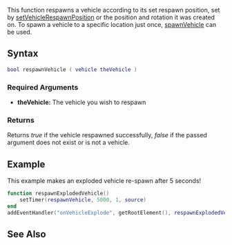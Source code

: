{{Server function}}

This function respawns a vehicle according to its set respawn position, set by [[/setVehicleRespawnPosition.md|setVehicleRespawnPosition]] or the position and rotation it was created on. To spawn a vehicle to a specific location just once, [[/spawnVehicle.md|spawnVehicle]] can be used.

==Syntax== 
<syntaxhighlight lang="lua">
bool respawnVehicle ( vehicle theVehicle )
</syntaxhighlight> 
{{OOP||[[/vehicle.md|vehicle]]:respawn}}
===Required Arguments=== 
*'''theVehicle:''' The vehicle you wish to respawn

===Returns===
Returns ''true'' if the vehicle respawned successfully, ''false'' if the passed argument does not exist or is not a vehicle.

==Example== 
<!-- Explain what the example is in a single sentance -->
This example makes an exploded vehicle re-spawn after 5 seconds!
<!-- Add the code below, an emphasis should be on making it clear, not optimized. You could provide two versions if you wish, one clear and well commented, the other optimized -->
<syntaxhighlight lang="lua">
function respawnExplodedVehicle()
	setTimer(respawnVehicle, 5000, 1, source)
end
addEventHandler("onVehicleExplode", getRootElement(), respawnExplodedVehicle)
</syntaxhighlight>

==See Also==
{{Vehicle functions}}
